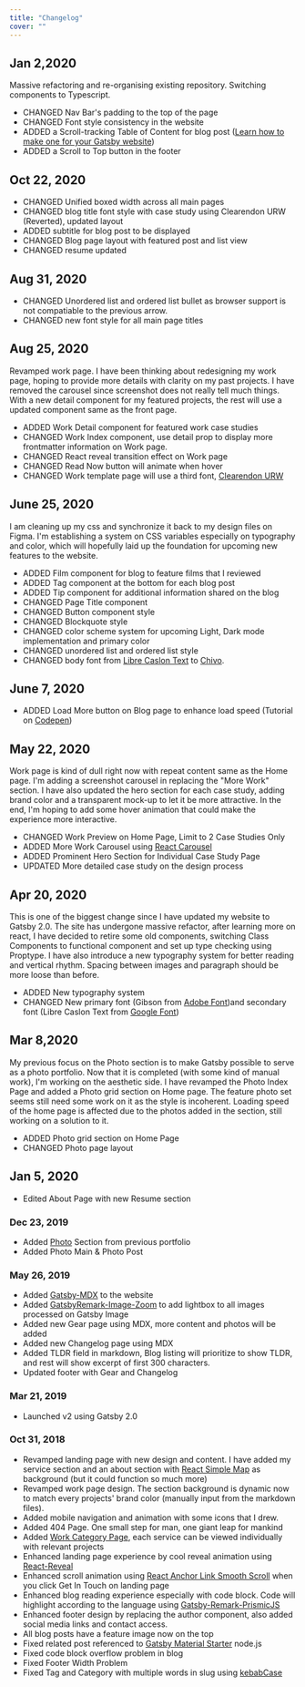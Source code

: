 ```yaml
---
title: "Changelog"
cover: ""
---
```



<PageTitle title="Changelog" description="Website update and changes" type="secondary"/>

## Jan 2,2020
Massive refactoring and re-organising existing repository. Switching components to Typescript.
- CHANGED Nav Bar's padding to the top of the page
- CHANGED Font style consistency in the website
- ADDED a Scroll-tracking Table of Content for blog post ([Learn how to make one for your Gatsby website](https://desktopofsamuel.com/how-to-create-a-scroll-tracking-table-of-content-in-gatsby))
- ADDED a Scroll to Top button in the footer

## Oct 22, 2020
- CHANGED Unified boxed width across all main pages
- CHANGED blog title font style with case study using Clearendon URW (Reverted), updated layout
- ADDED subtitle for blog post to be displayed
- CHANGED Blog page layout with featured post and list view
- CHANGED resume updated

## Aug 31, 2020
- CHANGED Unordered list and ordered list bullet as browser support is not compatiable to the previous arrow.
- CHANGED new font style for all main page titles

## Aug 25, 2020
Revamped work page. I have been thinking about redesigning my work page, hoping to provide more details with clarity on my past projects. I have removed the carousel since screenshot does not really tell much things. With a new detail component for my featured projects, the rest will use a updated component same as the front page.

- ADDED Work Detail component for featured work case studies 
- CHANGED Work Index component, use detail prop to display more frontmatter information on Work page.
- CHANGED React reveal transition effect on Work page
- CHANGED Read Now button will animate when hover
- CHANGED Work template page will use a third font, [Clearendon URW](https://fonts.adobe.com/fonts/clarendon-urw)

## June 25, 2020

I am cleaning up my css and synchronize it back to my design files on Figma. I'm establishing a system on CSS variables especially on typography and color, which will hopefully laid up the foundation for upcoming new features to the website.

- ADDED Film component for blog to feature films that I reviewed
- ADDED Tag component at the bottom for each blog post
- ADDED Tip component for additional information shared on the blog
- CHANGED Page Title component
- CHANGED Button component style
- CHANGED Blockquote style
- CHANGED color scheme system for upcoming Light, Dark mode implementation and primary color
- CHANGED unordered list and ordered list style
- CHANGED body font from [Libre Caslon Text](https://fonts.google.com/specimen/Libre+Caslon+Text) to [Chivo](https://fonts.google.com/specimen/Chivo?query=chivo).

## June 7, 2020

- ADDED Load More button on Blog page to enhance load speed (Tutorial on [Codepen](https://codepen.io/grantdotlocal/pen/zReNgE))


## May 22, 2020

Work page is kind of dull right now with repeat content same as the Home page. I'm adding a screenshot carousel in replacing the "More Work" section. I have also updated the hero section for each case study, adding brand color and a transparent mock-up to let it be more attractive. In the end, I'm hoping to add some hover animation that could make the experience more interactive. 

- CHANGED Work Preview on Home Page, Limit to 2 Case Studies Only
- ADDED More Work Carousel using [React Carousel](https://github.com/brainhubeu/react-carousel)
- ADDED Prominent Hero Section for Individual Case Study Page
- UPDATED More detailed case study on the design process

## Apr 20, 2020

This is one of the biggest change since I have updated my website to Gatsby 2.0. The site has undergone massive refactor, after learning more on react, I have decided to retire some old components, switching Class Components to functional component and set up type checking using Proptype. I have also introduce a new typography system for better reading and vertical rhythm. Spacing between images and paragraph should be more loose than before. 

- ADDED New typography system
- CHANGED New primary font (Gibson from [Adobe Font](https://fonts.adobe.com/fonts/gibson))and secondary font (Libre Caslon Text from [Google Font](https://fonts.google.com/specimen/Libre+Caslon+Text))

## Mar 8,2020

My previous focus on the Photo section is to make Gatsby possible to serve as a photo portfolio. Now that it is completed (with some kind of manual work), I'm working on the aesthetic side. I have revamped the Photo Index Page and added a Photo grid section on Home page. The feature photo set seems still need some work on it as the style is incoherent. Loading speed of the home page is affected due to the photos added in the section, still working on a solution to it. 

- ADDED Photo grid section on Home Page
- CHANGED Photo page layout 

## Jan 5, 2020

- Edited About Page with new Resume section

### Dec 23, 2019

- Added [Photo](http://desktopofsamue.com/photo) Section from previous portfolio
- Added Photo Main & Photo Post

### May 26, 2019

- Added [Gatsby-MDX](https://github.com/search?q=gatsby-mdx) to the website
- Added [GatsbyRemark-Image-Zoom](https://github.com/premieroctet/gatsby-remark-images-zoom) to add lightbox to all images processed on Gatsby Image
- Added new Gear page using MDX, more content and photos will be added
- Added new Changelog page using MDX
- Added TLDR field in markdown, Blog listing will prioritize to show TLDR, and rest will show excerpt of first 300 characters.
- Updated footer with Gear and Changelog

### Mar 21, 2019

- Launched v2 using Gatsby 2.0

### Oct 31, 2018

- Revamped landing page with new design and content. I have added my service section and an about section with [React Simple Map](http://react-simple-maps.io) as background (but it could function so much more)
- Revamped work page design. The section background is dynamic now to match every projects' brand color (manually input from the markdown files).
- Added mobile navigation and animation with some icons that I drew.
- Added 404 Page. One small step for man, one giant leap for mankind
- Added [Work Category Page](http://localhost:8000/categories/ui-ux-design), each service can be viewed individually with relevant projects
- Enhanced landing page experience by cool reveal animation using [React-Reveal](https://www.react-reveal.com/)
- Enhanced scroll animation using [React Anchor Link Smooth Scroll](https://github.com/mauricevancooten/react-anchor-link-smooth-scroll) when you click Get In Touch on landing page
- Enhanced blog reading experience especially with code block. Code will highlight according to the language using [Gatsby-Remark-PrismicJS](https://www.gatsbyjs.org/packages/gatsby-remark-prismjs/)
- Enhanced footer design by replacing the author component, also added social media links and contact access.
- All blog posts have a feature image now on the top
- Fixed related post referenced to [Gatsby Material Starter](https://github.com/Vagr9K/gatsby-material-starter/blob/master/gatsby-node.js) node.js
- Fixed code block overflow problem in blog
- Fixed Footer Width Problem
- Fixed Tag and Category with multiple words in slug using [kebabCase](https://lodash.com/docs#kebabCase)
